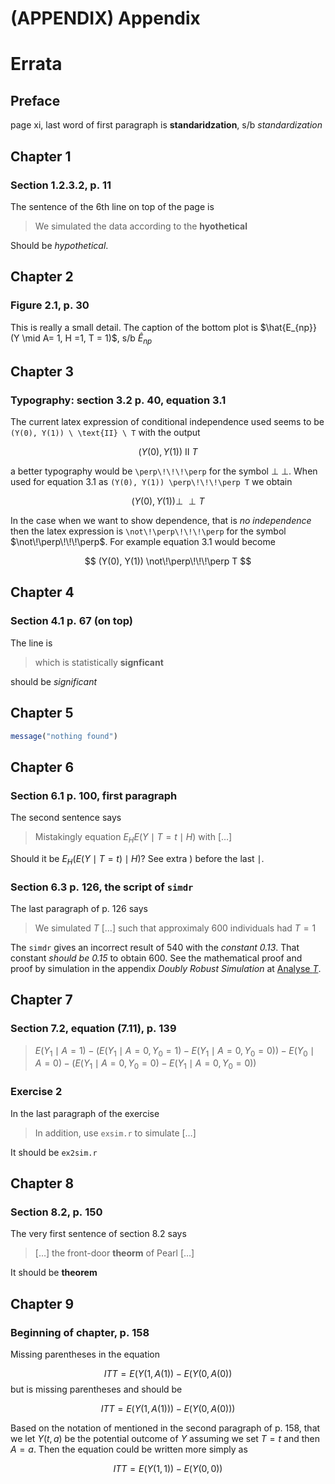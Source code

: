 # (APPENDIX) Appendix {-}

# Errata {#errata}

## Preface

page xi, last word of first paragraph is **standaridzation**, 
s/b *standardization*

## Chapter 1

### Section 1.2.3.2, p. 11

The sentence of the 6th line on top of the page is

> We simulated the data according to the **hyothetical**

Should be *hypothetical*.

## Chapter 2

### Figure 2.1, p. 30

This is really a small detail. The caption of the bottom plot is
$\hat{E_{np}}(Y \mid A= 1, H =1, T = 1)$, s/b $\hat{E}_{np}$


## Chapter 3

### Typography: section 3.2 p. 40, equation 3.1

The current latex expression of conditional independence used seems to be
`(Y(0), Y(1)) \ \text{II} \ T` with the output

$$
(Y(0), Y(1)) \ \text{II} \ T
$$

a better typography would be `\perp\!\!\!\perp` for the symbol $\perp\!\!\!\perp$. 
When used for  equation 3.1 as `(Y(0), Y(1)) \perp\!\!\!\perp T` we obtain


$$
(Y(0), Y(1)) \perp\!\!\!\perp T
$$

In the case when we want to show dependence, that is *no independence* then
the latex expression is `\not\!\perp\!\!\!\perp` for the symbol
$\not\!\perp\!\!\!\perp$. For example equation 3.1 would become


$$
(Y(0), Y(1)) \not\!\perp\!\!\!\perp T
$$

## Chapter 4

### Section 4.1 p. 67 (on top)

The line is

> which is statistically **signficant**

should be *significant*


## Chapter 5

```r
message("nothing found")
```


## Chapter 6

### Section 6.1 p. 100, first paragraph

The second sentence says

> Mistakingly equation $E_H E(Y \mid T=t \mid H)$ with [...]

Should it be $E_H (E(Y \mid T=t) \mid H)$? See extra $)$ before the last $\mid$.

### Section 6.3 p. 126, the script of `simdr`

The last paragraph of p. 126 says

> We simulated $T$ [...] such that approximaly 600 individuals had $T=1$

The `simdr` gives an incorrect result of 540 with the *constant 0.13*. That
constant *should be 0.15* to obtain 600. See the mathematical proof and proof by
simulation in the appendix *Doubly Robust Simulation* at [Analyse $T$](#errata6a).


## Chapter 7

### Section 7.2, equation (7.11), p. 139

> $E(Y_1 \mid A=1) - (E(Y_1\mid A=0, Y_0=1) - E(Y_1\mid A=0, Y_0=0)) - 
E(Y_0 \mid A=0) - (E(Y_1\mid A=0, Y_0=0) - E(Y_1\mid A=0, Y_0=0))$

### Exercise 2

In the last paragraph of the exercise

> In addition, use `exsim.r` to simulate [...]

It should be `ex2sim.r`


## Chapter 8

### Section 8.2, p. 150

The very first sentence of section 8.2 says

> [...] the front-door **theorm** of Pearl [...]

It should be **theorem**

## Chapter 9

### Beginning of chapter, p. 158

Missing parentheses in the equation

$$
ITT = E(Y(1, A(1)) - E(Y(0, A(0))
$$
but is missing parentheses and should be

$$
ITT = E(Y(1, A(1))) - E(Y(0, A(0)))
$$

Based on the notation of mentioned in the second paragraph of p. 158, that 
we let $Y(t,a)$ be the potential outcome of $Y$ assuming we set $T=t$ and then 
$A=a$. Then the equation could be written more simply as


$$
ITT = E(Y(1, 1)) - E(Y(0, 0))
$$

